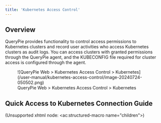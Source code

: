 ```yaml
---
title: 'Kubernetes Access Control'
---
```


## Overview

QueryPie provides functionality to control access permissions to Kubernetes clusters and record user activities who access Kubernetes clusters as audit logs. You can access clusters with granted permissions through the QueryPie agent, and the KUBECONFIG file required for cluster access is configured through the agent.

<figure data-layout="center" data-align="center">
![QueryPie Web &gt; Kubernetes Access Control &gt; Kubernetes](/user-manual/kubernetes-access-control/image-20240724-050502.png)
<figcaption>
QueryPie Web &gt; Kubernetes Access Control &gt; Kubernetes
</figcaption>
</figure>

## Quick Access to Kubernetes Connection Guide

(Unsupported xhtml node: &lt;ac:structured-macro name="children"&gt;)
